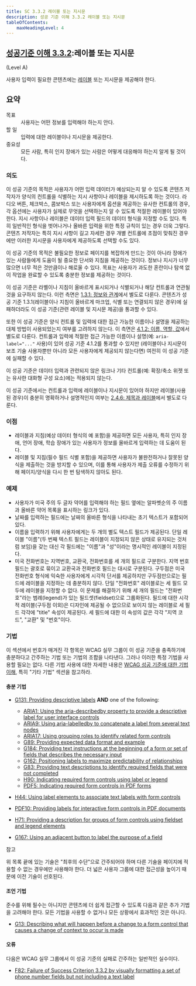 ```yaml
---
title: SC 3.3.2 레이블 또는 지시문
description: 성공 기준 이해 3.3.2 레이블 또는 지시문
tableOfContents:
    maxHeadingLevel: 4
---
```



## [성공기준 이해 3.3.2](https://w3.org/TR/WCAG22#labels-or-instructions):레이블 또는 지시문 

(Level A)

<Card title="성공 기준 (SC)"></Card>

사용자 입력이 필요한 콘텐츠에는 [레이블](../../../glossary/label) 또는 지시문을 제공해야 한다.

## 요약

<dl>
<dt>목표</dt>
<dd>사용자는 어떤 정보를 입력해야 하는지 안다.</dd>
<dt>할 일</dt>
<dd>입력에 대한 레이블이나 지시문을 제공한다.</dd>
<dt>중요성</dt>
<dd>모든 사람, 특히 인지 장애가 있는 사람은 어떻게 대응해야 하는지 알게 될 것이다.</dd>
</dl>

### 의도

이 성공 기준의 목적은 사용자가 어떤 입력 데이터가 예상되는지 알 수 있도록 콘텐츠 저작자가 양식의 컨트롤을 식별하는 지시 사항이나 레이블을 제시하도록 하는 것이다. 라디오 버튼, 체크박스, 콤보박스 또는 사용자에게 옵션을 제공하는 유사한 컨트롤의 경우, 각 옵션에는 사용자가 실제로 무엇을 선택하는지 알 수 있도록 적절한 레이블이 있어야 한다. 지시 사항이나 레이블은 데이터 입력 필드의 데이터 형식을 지정할 수도 있다. 특히 일반적인 형식을 벗어나거나 올바른 입력을 위한 특정 규칙이 있는 경우 더욱 그렇다. 콘텐츠 저작자는 특히 지시 사항이 길고 자세한 경우 개별 컨트롤에 초점이 맞춰진 경우에만 이러한 지시문을 사용자에게 제공하도록 선택할 수도 있다.

이 성공 기준의 목적은 불필요한 정보로 페이지를 복잡하게 만드는 것이 아니라 장애가 있는 사람들에게 도움이 될 중요한 단서와 지침을 제공하는 것이다. 정보나 지시가 너무 많으면 너무 적은 것만큼이나 해로울 수 있다. 목표는 사용자가 과도한 혼란이나 탐색 없이 작업을 완료할 수 있도록 충분한 정보를 제공하는 것이다.

이 성공 기준은 라벨이나 지침이 올바르게 표시되거나 식별되거나 해당 컨트롤과 연관될 것을 요구하지 않는다. 이런 측면은 [1.3.1: 정보와 관계](info-and-relationships)에서 별도로 다룬다. 콘텐츠가 성공 기준 1.3.1(레이블이나 지침이 올바르게 마크업, 식별 또는 연결되지 않은 경우)에 실패하더라도 이 성공 기준(관련 레이블 및 지시문 제공)을 통과할 수 있다.

또한 이 성공 기준은 양식 컨트롤 및 입력에 대한 접근 가능한 이름이나 설명을 제공하는 대체 방법이 사용되었는지 여부를 고려하지 않는다. 이 측면은 [4.1.2: 이름, 역할, 값](name-role-value)에서 별도로 다룬다. 컨트롤과 입력에 적절한 접근 가능한 이름이나 설명(예: `aria-label="..."` 사용)이 있어 성공 기준 4.1.2를 통과할 수 있지만 (레이블이나 지시문이 보조 기술 사용자뿐만 아니라 모든 사용자에게 제공되지 않는다면) 여전히 이 성공 기준에 실패할 수 있다.

이 성공 기준은 데이터 입력과 관련되지 않은 링크나 기타 컨트롤(예: 확장/축소 위젯 또는 유사한 대화형 구성 요소)에는 적용되지 않는다.

이 성공 기준에서는 컨트롤과 입력에 레이블이나 지시문이 있어야 하지만 레이블(사용된 경우)이 충분히 명확하거나 설명적인지 여부는 [2.4.6: 제목과 레이블](headings-and-labels)에서 별도로 다룬다.

### 이점

*   레이블과 지침(예상 데이터 형식의 예 포함)을 제공하면 모든 사용자, 특히 인지 장애, 언어 장애, 학습 장애가 있는 사용자가 정보를 올바르게 입력하는 데 도움이 된다.
*   레이블 및 지침(필수 필드 식별 포함)을 제공하면 사용자가 불완전하거나 잘못된 양식을 제출하는 것을 방지할 수 있으며, 이를 통해 사용자가 제출 오류를 수정하기 위해 페이지/양식을 다시 한 번 탐색하지 않아도 된다.

### 예제

*   사용자가 미국 주의 두 글자 약어를 입력해야 하는 필드 옆에는 알파벳순의 주 이름과 올바른 약어 목록을 표시하는 링크가 있다.
*   날짜를 입력하는 필드에는 날짜의 올바른 형식을 나타내는 초기 텍스트가 포함되어 있다.
*   이름을 입력하기 위해 사용자에게는 두 개의 별도 텍스트 필드가 제공된다. 단일 레이블 "이름"(두 번째 텍스트 필드는 레이블이 지정되지 않은 상태로 유지되는 것처럼 보임)을 갖는 대신 각 필드에는 "이름"과 "성"이라는 명시적인 레이블이 지정된다.
*   미국 전화번호는 지역번호, 교환국, 전화번호를 세 개의 필드로 구분한다. 지역 번호 필드는 괄호로 묶이고 교환국과 전화번호 필드는 대시로 구분된다. 구두점은 미국 전화번호 형식에 익숙한 사용자에게 시각적 단서를 제공하지만 구두점만으로는 필드에 레이블을 지정하는 데 충분하지 않다. 단일 "전화번호" 레이블로는 세 필드 모두에 레이블을 지정할 수 없다. 이 문제를 해결하기 위해 세 개의 필드는 "전화번호"라는 범례(legend)가 있는 필드셋(fieldset)으로 그룹화된다. 필드에 대한 시각적 레이블(구두점 이외)은 디자인에 제공될 수 없으므로 보이지 않는 레이블로 세 필드 각각에 "title" 속성이 제공된다. 세 필드에 대한 이 속성의 값은 각각 "지역 코드", "교환" 및 "번호"이다.

### 기법

이 섹션에서 번호가 매겨진 각 항목은 WCAG 실무 그룹이 이 성공 기준을 충족하기에 충분하다고 간주하는 기법 또는 기법의 조합을 나타낸다. 그러나 이러한 특정 기법을 사용할 필요는 없다. 다른 기법 사용에 대한 자세한 내용은 [WCAG 성공 기준에 대한 기법 이해](understanding-techniques), 특히 "기타 기법" 섹션을 참고하라.

#### 충분 기법

*   [G131: Providing descriptive labels](https://www.w3.org/WAI/WCAG22/Techniques/general/G131) **AND** one of the following:
    
    *   [ARIA1: Using the aria-describedby property to provide a descriptive label for user interface controls](https://www.w3.org/WAI/WCAG22/Techniques/aria/ARIA1)
    *   [ARIA9: Using aria-labelledby to concatenate a label from several text nodes](https://www.w3.org/WAI/WCAG22/Techniques/aria/ARIA9)
    *   [ARIA17: Using grouping roles to identify related form controls](https://www.w3.org/WAI/WCAG22/Techniques/aria/ARIA17)
    *   [G89: Providing expected data format and example](https://www.w3.org/WAI/WCAG22/Techniques/general/G89)
    *   [G184: Providing text instructions at the beginning of a form or set of fields that describes the necessary input](https://www.w3.org/WAI/WCAG22/Techniques/general/G184)
    *   [G162: Positioning labels to maximize predictability of relationships](https://www.w3.org/WAI/WCAG22/Techniques/general/G162)
    *   [G83: Providing text descriptions to identify required fields that were not completed](https://www.w3.org/WAI/WCAG22/Techniques/general/G83)
    *   [H90: Indicating required form controls using label or legend](https://www.w3.org/WAI/WCAG22/Techniques/html/H90)
    *   [PDF5: Indicating required form controls in PDF forms](https://www.w3.org/WAI/WCAG22/Techniques/pdf/PDF5)
*   [H44: Using label elements to associate text labels with form controls](https://www.w3.org/WAI/WCAG22/Techniques/html/H44)
*   [PDF10: Providing labels for interactive form controls in PDF documents](https://www.w3.org/WAI/WCAG22/Techniques/pdf/PDF10)
*   [H71: Providing a description for groups of form controls using fieldset and legend elements](https://www.w3.org/WAI/WCAG22/Techniques/html/H71)
*   [G167: Using an adjacent button to label the purpose of a field](https://www.w3.org/WAI/WCAG22/Techniques/general/G167)

참고

위 목록 끝에 있는 기술은 "최후의 수단"으로 간주되어야 하며 다른 기술을 페이지에 적용할 수 없는 경우에만 사용해야 한다. 더 넓은 사용자 그룹에 대한 접근성을 높이기 때문에 이전 기술이 선호된다.

#### 조언 기법

준수를 위해 필수는 아니지만 콘텐츠에 더 쉽게 접근할 수 있도록 다음과 같은 추가 기법을 고려해야 한다. 모든 기법을 사용할 수 없거나 모든 상황에서 효과적인 것은 아니다.

*   [G13: Describing what will happen before a change to a form control that causes a change of context to occur is made](https://www.w3.org/WAI/WCAG22/Techniques/general/G13)

#### 오류

다음은 WCAG 실무 그룹에서 이 성공 기준의 실패로 간주하는 일반적인 실수이다.

*   [F82: Failure of Success Criterion 3.3.2 by visually formatting a set of phone number fields but not including a text label](https://www.w3.org/WAI/WCAG22/Techniques/failures/F82)

